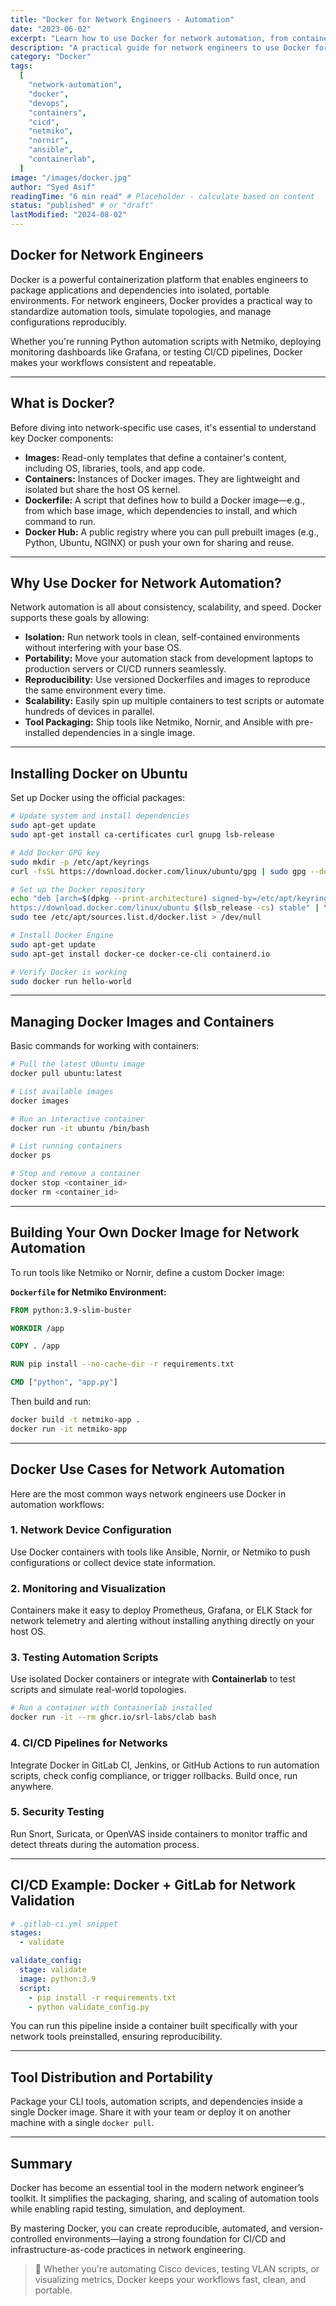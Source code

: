 ```yaml
---
title: "Docker for Network Engineers - Automation"
date: "2023-06-02"
excerpt: "Learn how to use Docker for network automation, from container basics and setup to advanced use cases like CI/CD, simulation, monitoring, and secure deployments."
description: "A practical guide for network engineers to use Docker for automating, testing, and deploying network infrastructure with CI/CD, version control, and containerized tools."
category: "Docker"
tags:
  [
    "network-automation",
    "docker",
    "devops",
    "containers",
    "cicd",
    "netmiko",
    "nornir",
    "ansible",
    "containerlab",
  ]
image: "/images/docker.jpg"
author: "Syed Asif"
readingTime: "6 min read" # Placeholder - calculate based on content
status: "published" # or "draft"
lastModified: "2024-08-02"
---
```


## Docker for Network Engineers

Docker is a powerful containerization platform that enables engineers to package applications and dependencies into isolated, portable environments. For network engineers, Docker provides a practical way to standardize automation tools, simulate topologies, and manage configurations reproducibly.

Whether you're running Python automation scripts with Netmiko, deploying monitoring dashboards like Grafana, or testing CI/CD pipelines, Docker makes your workflows consistent and repeatable.

---

## What is Docker?

Before diving into network-specific use cases, it's essential to understand key Docker components:

- **Images:** Read-only templates that define a container's content, including OS, libraries, tools, and app code.
- **Containers:** Instances of Docker images. They are lightweight and isolated but share the host OS kernel.
- **Dockerfile:** A script that defines how to build a Docker image—e.g., from which base image, which dependencies to install, and which command to run.
- **Docker Hub:** A public registry where you can pull prebuilt images (e.g., Python, Ubuntu, NGINX) or push your own for sharing and reuse.

---

## Why Use Docker for Network Automation?

Network automation is all about consistency, scalability, and speed. Docker supports these goals by allowing:

- **Isolation:** Run network tools in clean, self-contained environments without interfering with your base OS.
- **Portability:** Move your automation stack from development laptops to production servers or CI/CD runners seamlessly.
- **Reproducibility:** Use versioned Dockerfiles and images to reproduce the same environment every time.
- **Scalability:** Easily spin up multiple containers to test scripts or automate hundreds of devices in parallel.
- **Tool Packaging:** Ship tools like Netmiko, Nornir, and Ansible with pre-installed dependencies in a single image.

---

## Installing Docker on Ubuntu

Set up Docker using the official packages:

```bash
# Update system and install dependencies
sudo apt-get update
sudo apt-get install ca-certificates curl gnupg lsb-release

# Add Docker GPG key
sudo mkdir -p /etc/apt/keyrings
curl -fsSL https://download.docker.com/linux/ubuntu/gpg | sudo gpg --dearmor -o /etc/apt/keyrings/docker.asc

# Set up the Docker repository
echo "deb [arch=$(dpkg --print-architecture) signed-by=/etc/apt/keyrings/docker.asc] \
https://download.docker.com/linux/ubuntu $(lsb_release -cs) stable" | \
sudo tee /etc/apt/sources.list.d/docker.list > /dev/null

# Install Docker Engine
sudo apt-get update
sudo apt-get install docker-ce docker-ce-cli containerd.io

# Verify Docker is working
sudo docker run hello-world
```

---

## Managing Docker Images and Containers

Basic commands for working with containers:

```bash
# Pull the latest Ubuntu image
docker pull ubuntu:latest

# List available images
docker images

# Run an interactive container
docker run -it ubuntu /bin/bash

# List running containers
docker ps

# Stop and remove a container
docker stop <container_id>
docker rm <container_id>
```

---

## Building Your Own Docker Image for Network Automation

To run tools like Netmiko or Nornir, define a custom Docker image:

**`Dockerfile` for Netmiko Environment:**

```dockerfile
FROM python:3.9-slim-buster

WORKDIR /app

COPY . /app

RUN pip install --no-cache-dir -r requirements.txt

CMD ["python", "app.py"]
```

Then build and run:

```bash
docker build -t netmiko-app .
docker run -it netmiko-app
```

---

## Docker Use Cases for Network Automation

Here are the most common ways network engineers use Docker in automation workflows:

### 1. Network Device Configuration

Use Docker containers with tools like Ansible, Nornir, or Netmiko to push configurations or collect device state information.

### 2. Monitoring and Visualization

Containers make it easy to deploy Prometheus, Grafana, or ELK Stack for network telemetry and alerting without installing anything directly on your host OS.

### 3. Testing Automation Scripts

Use isolated Docker containers or integrate with **Containerlab** to test scripts and simulate real-world topologies.

```bash
# Run a container with Containerlab installed
docker run -it --rm ghcr.io/srl-labs/clab bash
```

### 4. CI/CD Pipelines for Networks

Integrate Docker in GitLab CI, Jenkins, or GitHub Actions to run automation scripts, check config compliance, or trigger rollbacks. Build once, run anywhere.

### 5. Security Testing

Run Snort, Suricata, or OpenVAS inside containers to monitor traffic and detect threats during the automation process.

---

## CI/CD Example: Docker + GitLab for Network Validation

```yaml
# .gitlab-ci.yml snippet
stages:
  - validate

validate_config:
  stage: validate
  image: python:3.9
  script:
    - pip install -r requirements.txt
    - python validate_config.py
```

You can run this pipeline inside a container built specifically with your network tools preinstalled, ensuring reproducibility.

---

## Tool Distribution and Portability

Package your CLI tools, automation scripts, and dependencies inside a single Docker image. Share it with your team or deploy it on another machine with a single `docker pull`.

---

## Summary

Docker has become an essential tool in the modern network engineer’s toolkit. It simplifies the packaging, sharing, and scaling of automation tools while enabling rapid testing, simulation, and deployment.

By mastering Docker, you can create reproducible, automated, and version-controlled environments—laying a strong foundation for CI/CD and infrastructure-as-code practices in network engineering.

> 🚀 Whether you're automating Cisco devices, testing VLAN scripts, or visualizing metrics, Docker keeps your workflows fast, clean, and portable.
